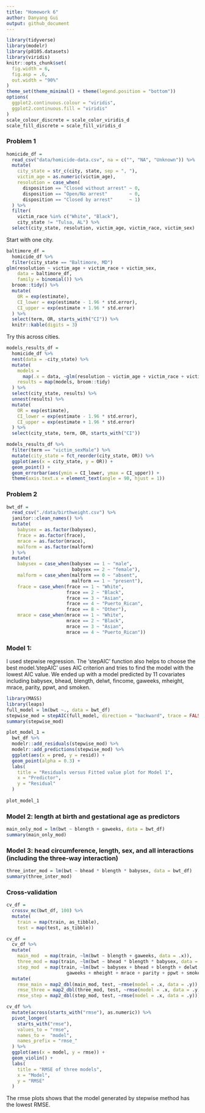 ```yaml
---
title: "Homework 6"
author: Danyang Gui
output: github_document
---
```


```r
library(tidyverse)
library(modelr)
library(p8105.datasets)
library(viridis)
knitr::opts_chunk$set(
  fig.width = 6,
  fig.asp = .6,
  out.width = "90%"
)
theme_set(theme_minimal() + theme(legend.position = "bottom"))
options(
  ggplot2.continuous.colour = "viridis",
  ggplot2.continuous.fill = "viridis"
)
scale_colour_discrete = scale_color_viridis_d
scale_fill_discrete = scale_fill_viridis_d
```


### Problem 1


```r
homicide_df = 
  read_csv("data/homicide-data.csv", na = c("", "NA", "Unknown")) %>% 
  mutate(
    city_state = str_c(city, state, sep = ", "),
    victim_age = as.numeric(victim_age),
    resolution = case_when(
      disposition == "Closed without arrest" ~ 0,
      disposition == "Open/No arrest"        ~ 0,
      disposition == "Closed by arrest"      ~ 1)
  ) %>% 
  filter(
    victim_race %in% c("White", "Black"),
    city_state != "Tulsa, AL") %>% 
  select(city_state, resolution, victim_age, victim_race, victim_sex)
```


Start with one city.

```r
baltimore_df =
  homicide_df %>% 
  filter(city_state == "Baltimore, MD")
glm(resolution ~ victim_age + victim_race + victim_sex, 
    data = baltimore_df,
    family = binomial()) %>% 
  broom::tidy() %>% 
  mutate(
    OR = exp(estimate),
    CI_lower = exp(estimate - 1.96 * std.error),
    CI_upper = exp(estimate + 1.96 * std.error)
  ) %>% 
  select(term, OR, starts_with("CI")) %>% 
  knitr::kable(digits = 3)
```


Try this across cities.

```r
models_results_df = 
  homicide_df %>% 
  nest(data = -city_state) %>% 
  mutate(
    models = 
      map(.x = data, ~glm(resolution ~ victim_age + victim_race + victim_sex, data = .x, family = binomial())),
    results = map(models, broom::tidy)
  ) %>% 
  select(city_state, results) %>% 
  unnest(results) %>% 
  mutate(
    OR = exp(estimate),
    CI_lower = exp(estimate - 1.96 * std.error),
    CI_upper = exp(estimate + 1.96 * std.error)
  ) %>% 
  select(city_state, term, OR, starts_with("CI")) 
```

```r
models_results_df %>% 
  filter(term == "victim_sexMale") %>% 
  mutate(city_state = fct_reorder(city_state, OR)) %>% 
  ggplot(aes(x = city_state, y = OR)) + 
  geom_point() + 
  geom_errorbar(aes(ymin = CI_lower, ymax = CI_upper)) + 
  theme(axis.text.x = element_text(angle = 90, hjust = 1))
```


### Problem 2


```r
bwt_df =
  read_csv("./data/birthweight.csv") %>%
  janitor::clean_names() %>% 
  mutate(
    babysex = as.factor(babysex),
    frace = as.factor(frace),
    mrace = as.factor(mrace),
    malform = as.factor(malform)
  ) %>% 
  mutate(
    babysex = case_when(babysex == 1 ~ "male",
                        babysex == 2 ~ "female"),
    malform = case_when(malform == 0 ~ "absent",
                        malform == 1 ~ "present"),
    frace = case_when(frace == 1 ~ "White", 
                      frace == 2 ~ "Black", 
                      frace == 3 ~ "Asian", 
                      frace == 4 ~ "Puerto_Rican", 
                      frace == 8 ~ "Other"),
    mrace = case_when(mrace == 1 ~ "White", 
                      mrace == 2 ~ "Black", 
                      mrace == 3 ~ "Asian", 
                      mrace == 4 ~ "Puerto_Rican"))
```


### Model 1: 
I used stepwise regression. The 'stepAIC' function also helps to choose the best model.'stepAIC' uses AIC criterion and tries to find the model with the lowest AIC value. We ended up with a model predicted by 11 covariates including babysex, bhead, blength, delwt, fincome, gaweeks, mheight,  mrace, parity, ppwt, and smoken.
```r
library(MASS)
library(leaps)
full_model = lm(bwt ~., data = bwt_df)
stepwise_mod = stepAIC(full_model, direction = "backward", trace = FALSE)
summary(stepwise_mod)
```


```r
plot_model_1 = 
  bwt_df %>% 
  modelr::add_residuals(stepwise_mod) %>% 
  modelr::add_predictions(stepwise_mod) %>% 
  ggplot(aes(x = pred, y = resid)) +
  geom_point(alpha = 0.3) +
  labs(
    title = "Residuals versus Fitted value plot for Model 1",
    x = "Predictor",
    y = "Residual"
  )
  
plot_model_1 
```



### Model 2: length at birth and gestational age as predictors

```r
main_only_mod = lm(bwt ~ blength + gaweeks, data = bwt_df)
summary(main_only_mod)
```

### Model 3: head circumference, length, sex, and all interactions (including the three-way interaction) 
```r
three_inter_mod = lm(bwt ~ bhead * blength * babysex, data = bwt_df)
summary(three_inter_mod)
```

### Cross-validation

```r
cv_df =
  crossv_mc(bwt_df, 100) %>% 
  mutate(
    train = map(train, as_tibble),
    test = map(test, as_tibble))
```

```r
cv_df = 
  cv_df %>% 
  mutate(
    main_mod  = map(train, ~lm(bwt ~ blength + gaweeks, data = .x)),
    three_mod = map(train, ~lm(bwt ~ bhead * blength * babysex, data = .x)),
    step_mod  = map(train, ~lm(bwt ~ babysex + bhead + blength + delwt + fincome + 
                      gaweeks + mheight + mrace + parity + ppwt + smoken, data = .x))) %>% 
  mutate(
    rmse_main = map2_dbl(main_mod, test, ~rmse(model = .x, data = .y)),
    rmse_three = map2_dbl(three_mod, test, ~rmse(model = .x, data = .y)),
    rmse_step = map2_dbl(step_mod, test, ~rmse(model = .x, data = .y)))
```


```r
cv_df %>%
  mutate(across(starts_with("rmse"), as.numeric)) %>%
  pivot_longer(
    starts_with("rmse"),
    values_to = "rmse",
    names_to =  "model",
    names_prefix = "rmse_"
  ) %>%
  ggplot(aes(x = model, y = rmse)) +
  geom_violin() +
  labs(
    title = "RMSE of three models",
    x = "Model",
    y = "RMSE"
  )
```

The rmse plots shows that the model generated by stepwise method has the lowest RMSE.
